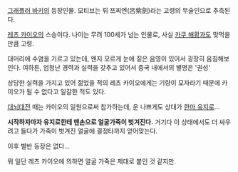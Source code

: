 [[그래플러 바키]]의 등장인물. 모티브는 뤼 쯔찌엔(呂紫劍)라는 고령의 무술인으로 추측된다.

[[레츠 카이오]]의 스승이다. 나이는 무려 100세가 넘는 인물로, 사실 [[카쿠 해황]]과도 맞먹을만큼 고령.

대머리에 수염을 기르고 있는데, 왠지 모르게 눈에 짙은 음영이 있어서 굉장히 음침해보인다. 여하튼, 엄청난 경력과 실력을 갖추고 있어서 중국 내에서의 별명은 '권성'

상당한 실력을 가지고 있어 젊었을 적의 레츠 카이오에게는 기량이 모자라기 때문에 카이오가 될 수 없다고 일갈한 적도 있다.

[[대뇌대전]] 때는 카이오의 일원으로써 참가하는데, 운 나쁘게도 상대가 [[한마 유지로]]...

'''시작하자마자 유지로한테 맨손으로 얼굴가죽이 벗겨진다.''' 거기다 이 상태에서도 더 싸우려고 들다가 가죽이 벗겨진 얼굴에 결정타까지 얻어맞는다.

이후 별반 등장은 없다...

뭐 일단 레츠 카이오에 의하면 얼굴 가죽은 제대로 붙인 것 같지만.
